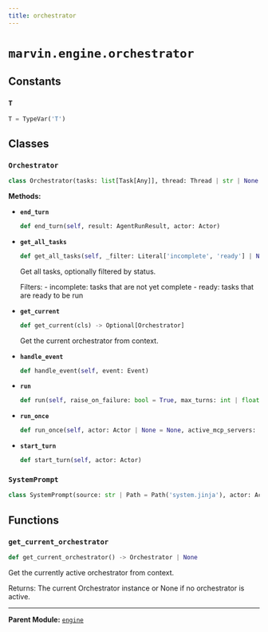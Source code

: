 ```yaml
---
title: orchestrator
---
```


# `marvin.engine.orchestrator`

## Constants

### `T`
```python
T = TypeVar('T')
```

## Classes

### `Orchestrator`
```python
class Orchestrator(tasks: list[Task[Any]], thread: Thread | str | None = None, handlers: list[Handler | AsyncHandler] | None = None)
```

**Methods:**

- **`end_turn`**
  ```python
  def end_turn(self, result: AgentRunResult, actor: Actor)
  ```
- **`get_all_tasks`**
  ```python
  def get_all_tasks(self, _filter: Literal['incomplete', 'ready'] | None = None) -> list[Task[Any]]
  ```
  Get all tasks, optionally filtered by status.
  
  Filters:
      - incomplete: tasks that are not yet complete
      - ready: tasks that are ready to be run
- **`get_current`**
  ```python
  def get_current(cls) -> Optional[Orchestrator]
  ```
  Get the current orchestrator from context.
- **`handle_event`**
  ```python
  def handle_event(self, event: Event)
  ```
- **`run`**
  ```python
  def run(self, raise_on_failure: bool = True, max_turns: int | float | None = None) -> list[AgentRunResult]
  ```
- **`run_once`**
  ```python
  def run_once(self, actor: Actor | None = None, active_mcp_servers: list[MCPServer] | None = None) -> AgentRunResult
  ```
- **`start_turn`**
  ```python
  def start_turn(self, actor: Actor)
  ```

### `SystemPrompt`
```python
class SystemPrompt(source: str | Path = Path('system.jinja'), actor: Actor, instructions: list[str], tasks: list[Task])
```

## Functions

### `get_current_orchestrator`
```python
def get_current_orchestrator() -> Orchestrator | None
```
Get the currently active orchestrator from context.

Returns:
    The current Orchestrator instance or None if no orchestrator is active.

---

**Parent Module:** [`engine`](marvin-engine)
